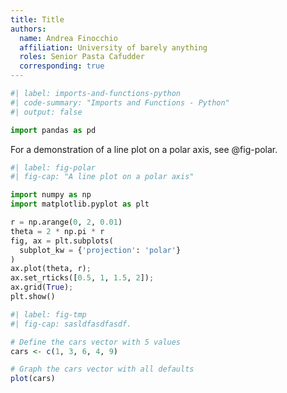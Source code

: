 ```yaml
---
title: Title
authors:
  name: Andrea Finocchio
  affiliation: University of barely anything
  roles: Senior Pasta Cafudder
  corresponding: true
---
```


```python
#| label: imports-and-functions-python
#| code-summary: "Imports and Functions - Python"
#| output: false

import pandas as pd
```


For a demonstration of a line plot on a polar axis, see @fig-polar.

```python
#| label: fig-polar
#| fig-cap: "A line plot on a polar axis"

import numpy as np
import matplotlib.pyplot as plt

r = np.arange(0, 2, 0.01)
theta = 2 * np.pi * r
fig, ax = plt.subplots(
  subplot_kw = {'projection': 'polar'} 
)
ax.plot(theta, r);
ax.set_rticks([0.5, 1, 1.5, 2]);
ax.grid(True);
plt.show()
```

```r
#| label: fig-tmp
#| fig-cap: sasldfasdfasdf.

# Define the cars vector with 5 values
cars <- c(1, 3, 6, 4, 9)

# Graph the cars vector with all defaults
plot(cars)

```
